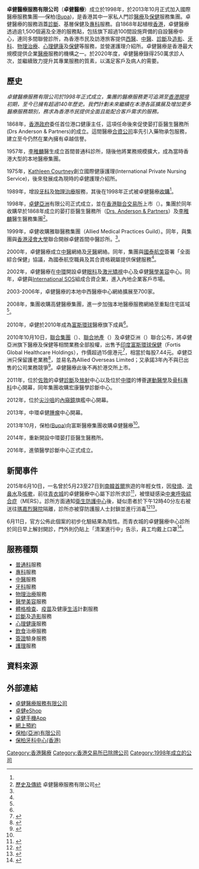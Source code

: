 '''卓健醫療服務有限公司'''（'''卓健醫療'''）成立於1998年，於2013年10月正式加入國際醫療服務集團──保柏([[Bupa|Bupa]])，是香港其中一家私人門診[[醫療|醫療]]及[[保健|保健]]服務集團。卓健醫療的服務涵蓋[[診斷|診斷]]、基層保健及[[專科|專科]]服務。自1868年起植根[[香港|香港]]，卓健醫療透過逾1,500個遍及全港的服務點，包括旗下超過100間設施齊備的自設醫療中心，連同多間聯營診所，為香港市民及訪港旅客提供[[西醫|西醫]]、[[中醫|中醫]]、[[診斷|診斷]]及[[造影|造影]]、[[牙科|牙科]]、[[物理治療|物理治療]]、[[心理健康|心理健康]]及[[保健|保健]]等服務，並營運護理介紹所。卓健醫療是香港最大規模提供企業[[醫療|醫療]]服務的機構之一。於2020年度，卓健醫療錄得250萬求診人次，並繼續致力提升其專業服務的質素，以滿足客戶及病人的需要。

==歷史==
''卓健醫療服務有限公司於1998年正式成立，集團的醫療服務更可追溯至[[香港|香港]][[開埠|開埠]]初期，至今已擁有超過140年歷史。我們計劃未來繼續在本港各區擴展及增加更多醫療服務類別，務求為香港市民提供全面且能配合客戶需求的服務。''

1868年，[[香港政府|香港政府]]委任首位港口健康主任，這項任命後來促使晏打臣醫生醫務所(Drs Anderson & Partners)的成立。這間醫療[[合資公司|合資公司]]率先引入藥物承包服務，建立至今仍然在業內擁有卓越信譽。

1957年，[[李稚麟|李稚麟]]醫生成立首間普通科診所，隨後他將業務規模擴大，成為當時香港大型的本地醫療集團。

1975年，[[Kathleen_Courtney|Kathleen Courtney]]創立國際健康護理(International Private Nursing Service)，後來發展成為現時的卓健護理介紹所。

1989年，增設[[牙科|牙科]]及[[物理治療|物理治療]]服務，其後在1998年正式被卓健醫療[[收購|收購]]<ref name="qhms1"/>。

1998年，[[卓健亞洲|卓健亞洲]]有限公司正式成立，並在[[香港聯合交易所|香港聯合交易所]]上市（{{hkex2|0593}}）。集團於同年收購早於1868年成立的晏打臣醫生醫務所（[[Drs._Anderson_&_Partners|Drs. Anderson & Partners]]）及[[李稚麟|李稚麟]]醫生醫務集團<ref name="qhms1">[http://www.qhms.com/aboutus/ourhistoryandheritage.aspx 歷史及傳統] {{Wayback|url=http://www.qhms.com/aboutus/ourhistoryandheritage.aspx |date=20150612083713 }} 卓健醫療服務有限公司</ref>。

1999年，卓健收購雅聯醫務集團（Allied Medical Practices Guild）。同年，與集團與[[香港浸會大學|香港浸會大學]]聯合開辦卓健首間中醫診所。<ref name="qhms1"/>。

2000年，卓健醫療成立[[中醫|中醫]]網絡及[[牙醫|牙醫]]網絡。同年，集團與[[國泰航空|國泰航空]]簽署「全面綜合保健」協議，為國泰航空職員及其合資格親屬提供保健服務<ref name="qhms1"/>。

2002年，卓健醫療在[[中環|中環]]開設卓健[[眼科|眼科]]及[[激光矯視|激光矯視]]中心及卓健[[醫學|醫學]][[美容|美容]]中心。同年，卓健與[[International_SOS|International SOS]]組成合資企業，進入內地企業客戶市場。

2003-2006年，卓健醫療的本地中西醫療中心網絡擴展至700家。

2008年，集團收購高健醫療集團，進一步加強本地醫療服務網絡至重點住宅區域<ref name="qhms1"/>。

2010年，卓健於2010年成為[[富斯環球|富斯環球]]醫療旗下成員<ref name="qhms1"/>。

2010年10月10日，[[聯合集團|聯合集團]]（{{hkex2|0373}}）、[[聯合地產|聯合地產]]（{{hkex2|0056}}）及卓健亞洲（{{hkex2|0593}}）聯合公布，將卓健亞洲旗下醫療及保健等相關業務全部股權，出售予[[印度|印度]][[富斯環球保健|富斯環球保健]]（Fortis Global Healthcare Holdings），作價超過15億港元<ref>{{cite news|url=http://paper.wenweipo.com/2010/10/11/FI1010110017.htm|title=卓健亞洲逾15億售業務|date=2010年10月11日|publisher=文匯報|accessdate=2015年6月10日|archive-url=https://web.archive.org/web/20160304061843/http://paper.wenweipo.com/2010/10/11/FI1010110017.htm|archive-date=2016年3月4日|dead-url=yes}}</ref>，相當於每股7.44元。卓健亞洲只保留護老業務<ref>{{cite news|url=http://hk.apple.nextmedia.com/financeestate/art/20101011/14539988|title=卓健15億售主業派高息|date=2010年10月11日|publisher=蘋果日報|accessdate=2015年6月10日|archive-date=2016年3月4日|archive-url=https://web.archive.org/web/20160304195615/http://hk.apple.nextmedia.com/financeestate/art/20101011/14539988}}</ref>，並易名為Allied Overseas Limited；又承諾3年內不與已出售的公司業務競爭<ref>{{cite news|url=http://www.mpfinance.com/htm/Finance/20101011/News/ww_ww2.htm|title=卓健逾15億出售醫療業務|date=2010年10月11日|publisher=明報|accessdate=2015年6月10日|archive-date=2016年3月4日|archive-url=https://web.archive.org/web/20160304194156/http://www.mpfinance.com/htm/Finance/20101011/News/ww_ww2.htm}}</ref>。卓健醫療此後不再於港交所上市。

2011年，位於[[佐敦|佐敦]]的卓健[[診斷|診斷]]及[[放射|放射]]中心以及位於[[中環|中環]]的博薈[[運動醫學|運動醫學]]及[[骨科專科|骨科專科]]中心開幕，同年集團收購宏康醫學診斷中心。

2012年，位於[[尖沙咀|尖沙咀]]的[[內窺鏡|內窺鏡]]旗艦中心開幕。

2013年，中環卓健[[腫瘤|腫瘤]]中心開幕。

2013年10月，保柏([[Bupa|Bupa]])向富斯醫療集團收購卓健醫療<ref name="qhms1"/>。

2014年，重新開設中環晏打臣醫生醫務所。

2016年，進領醫學診斷中心正式成立。

==新聞事件==
2015年6月10日，一名曾於5月23至27日到[[南韓|南韓]][[首爾|首爾]]旅遊的年輕女性，因[[發燒|發燒]]、[[流鼻水|流鼻水]]及[[咳嗽|咳嗽]]，前往[[青衣城|青衣城]]的卓健醫療中心屬下診所求診<ref>{{cite news|url=http://rthk.hk/rthk/news/expressnews/20150610/news_20150610_55_1106447.htm|title=中東呼吸綜合症懷疑個案在瑪嘉烈醫院隔離情況穩定|date=2015年6月10日|publisher=香港電台|accessdate=2015年6月10日|deadurl=yes|archiveurl=https://web.archive.org/web/20150611012735/http://rthk.hk/rthk/news/expressnews/20150610/news_20150610_55_1106447.htm|archivedate=2015年6月11日}}</ref>，被懷疑感染[[中東呼吸綜合症|中東呼吸綜合症]]（MERS）。診所方面通知[[衛生防護中心|衛生防護中心]]後，疑似患者於下午12時40分左右被送往[[瑪嘉烈醫院|瑪嘉烈醫院]]隔離，診所亦被穿防護服人士封鎖並進行消毒<ref>{{cite news|url=http://www.qhms.com/whatsnew/latestnewsdetail.aspx?ctid=fab351fa-3b33-47bc-9911-96a54ca9549b|title=有關於卓健醫療中心發現的中東呼吸綜合症懷疑個案|date=2015年6月10日|publisher=卓健醫療有限公司|accessdate=2015年6月10日|deadurl=yes|archiveurl=https://web.archive.org/web/20150610174703/http://www.qhms.com/whatsnew/latestnewsdetail.aspx?ctid=fab351fa-3b33-47bc-9911-96a54ca9549b|archivedate=2015年6月10日}}</ref><ref>{{cite news|url=http://www.appledaily.com.tw/realtimenews/article/new/20150610/626430/港女遊首爾返國發燒%E3%80%80正隔離治療檢測|title=港女遊首爾返國發燒　正隔離治療檢測|date=2015年6月10日|publisher=蘋果日報|accessdate=2015年6月10日|archive-date=2019年9月12日|archive-url=https://web.archive.org/web/20190912070505/https://tw.appledaily.com/new/realtime/20150610/626430/%E6%B8%AF%E5%A5%B3%E9%81%8A%E9%A6%96%E7%88%BE%E8%BF%94%E5%9C%8B%E7%99%BC%E7%87%92%E3%80%80%E6%AD%A3%E9%9A%94%E9%9B%A2%E6%B2%BB%E7%99%82%E6%AA%A2%E6%B8%AC|dead-url=no}}</ref>。

6月11日，官方公佈此個案的初步化驗結果為陰性。而青衣城的卓健醫療中心診所於同日早上解封開診，門外則仍貼上「清潔進行中」告示，員工均戴上口罩<ref>{{cite news|url=http://rthk.hk/rthk/news/expressnews/20150611/news_20150611_55_1106668.htm|title=卓健青衣診所解封開診 商場清潔工人逐層消毒|date=2015年6月11日|publisher=香港電台|accessdate=2015年6月11日|archive-date=2016年1月1日|archive-url=https://web.archive.org/web/20160101072147/http://rthk.hk/rthk/news/expressnews/20150611/news_20150611_55_1106668.htm}}</ref>。

==服務種類==
*[[家庭醫學|普通科]]服務
*[[專科|專科]]服務
*[[中醫|中醫]]服務
*[[牙科|牙科]]服務
*[[物理治療|物理治療]]服務
*[[醫學|醫學]][[美容|美容]]服務
*[[體格檢查|體格檢查]]、[[疫苗|疫苗]]及健康[[生活|生活]]計劃服務
*[[診斷|診斷]]及[[造影|造影]]服務
*[[心理健康|心理健康]]服務
*[[飲食|飲食]]治療服務
*[[簽證|簽證]]驗身服務
*[[護理|護理]]服務

==資料來源==
{{Reflist}}

==外部連結==
*[https://www.qhms.com/home/index.aspx?lang=tc 卓健醫療服務有限公司] {{Wayback|url=https://www.qhms.com/home/index.aspx?lang=tc |date=20210127060920 }}
*[https://shop.qhms.com/zh 卓健eShop] {{Wayback|url=https://shop.qhms.com/zh |date=20210525040643 }}
*[https://www.qhms.com/promo/mobile-app.aspx?lang=tc&utm_source=QHMSWebsite&utm_medium=MainMenu 卓健手機App]
*[https://www.qhms.com/find-us/e-booking.aspx?lang=tc 網上預約] {{Wayback|url=https://www.qhms.com/find-us/e-booking.aspx?lang=tc |date=20210422130456 }}
*[http://www.bupa.com.hk 保柏(亞洲)有限公司]{{Wayback|url=http://www.bupa.com.hk/ |date=20161128151923 }}
*[http://www.bupadental.com.hk/ 保柏牙科中心(香港)]{{Wayback|url=http://www.bupadental.com.hk/ |date=20200527155234 }}

[[Category:香港醫療|Category:香港醫療]]
[[Category:香港交易所已除牌公司|Category:香港交易所已除牌公司]]
[[Category:1998年成立的公司|Category:1998年成立的公司]]